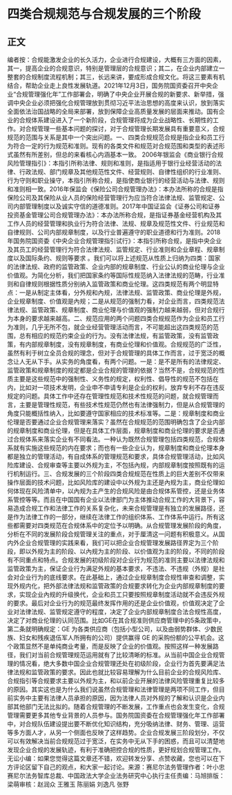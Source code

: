 # 四类合规规范与合规发展的三个阶段
## 正文
编者按：合规能激发企业的长久活力，企业进行合规建设，大概有三方面的因素，其一，提高企业的合规意识，特别是管理层的合规意识；其二，在企业内部建立一整套的合规制度流程机制；其三，长远来讲，要成形成合规文化。将这三要素有机结合，帮助企业走上良性发展轨道。2021年12月3日，国务院国资委召开中央企业“合规管理强化年”工作部署会，明确了中央企业开展合规的新要求、新举措，强调中央企业必须把强化合规管理放到贯彻习近平法治思想的高度来认识，放到落实全面依法治国战略的全局来部署，放到保障企业高质量发展的层面来推动。国有企业的合规体系建设进入了一个新阶段，合规管理将成为企业战略性、长期性的工作。对合规管理一些基本问题的探讨，对于合规管理长期发展具有重要意义，合规规范的范围与关系是其中一个突出问题。一、四类合规规范合规是指企业和员工行为符合一定的行为规范和准则。现有的各类文件和规范对合规范围和类型的表述形式虽然有所差别，但总的来看核心内涵基本一致。 2006年银监会《商业银行合规风险管理指引》：本指引所称法律、规则和准则，是指适用于银行业经营活动的法律、行政法规、部门规章及其他规范性文件、经营规则、自律性组织的行业准则、行为守则和职业操守，本指引所称合规，是指使商业银行的经营活动与法律、规则和准则相一致。2016年保监会《保险公司合规管理办法》：本办法所称的合规是指保险公司及其保险从业人员的保险经营管理行为应当符合法律法规、监管规定、公司内部管理制度以及诚实守信的道德准则。2017年中国证监会《证券公司和证券投资基金管理公司合规管理办法》：本办法所称合规，是指证券基金经营机构及其工作人员的经营管理和执业行为符合法律、法规、规章及规范性文件、行业规范和自律规则、公司内部规章制度，以及行业普遍遵守的职业道德和行为准则。2018年国务院国资委《中央企业合规管理指引试行》：本指引所称合规，是指中央企业及其员工的经营管理行为符合法律法规、监管规定、行业准则和企业章程、规章制度以及国际条约、规则等要求 。我们可以将上述规范从性质上归纳为四类：国家的法律法规、政府的监管政策、企业内部的规章制度、行业公认的商业伦理与企业价值观。为简化分析，我们把国家条约等国际性规范纳入法律法规的范畴，行业准则和自律规则根据性质分别纳入监管政策和商业伦理。这四类规范有两个明显特点：一是从制定主体看，分外规和內规，法律法规、监管政策、商业伦理是外规，企业规章制度、价值观是內规；二是从规范的强制力看，对企业而言，四类规范法律法规、监管政策、规章制度、商业伦理与价值观的强制力越来越弱，但对合规行为本身的要求越来越高。二、规范应用的两个问题四类合规规范作为企业和员工行为准则，几乎无所不包，就企业经营管理活动而言，不可能超出这四类规范的范围，总有相应的规范约束企业的行为。没有法律法规，有监管政策，没有监管政策，有内部规章制度，没有规章制度，有商业伦理和价值观。合规规范的广泛性，虽然有利于树立全员合规的理念，但对于合规管理的具体工作而言，过于宽泛的概念让人无从下手。从实务的角度看，有两个问题。一是：是不是所有的法律规定、监管政策和规章制度的规定都是企业合规的管理的依据？当然不是，合规规范的性质主要是这些规范中的强制性、义务性的规定，权利性、倡导性的规范不包括在内，比如对一项技术发明，企业申不申请专利是企业的权利，放弃专利不存在违反规定的问题。具体工作中还存在管理性规范和技术性规范的问题，就合规管理而言，主要是管理性规范，有些技术性规范仍然也有法律强制力，但是从合规管理的角度只能概括性纳入，比如要遵守国家相应的技术标准等。二是：规章制度和商业伦理是否要通过企业合规管理来落实？虽然在合规规范的范围明确包含了企业内部的规章制度和商业伦理，但是在具体工作层面，规章制度和商业伦理的要求是否通过合规体系来落实企业有不同看法。一种认为既然合规管理包括四类规范，合规体系就有实施这些规范的内在要求；而也有一些企业认为，规章制度和商业伦理本身都是独立的管理活动，有自成体系的管理规范和要求，具体合规管理活动，比如风险库建设、合规审查等主要以外规为主，不包括內规，内部规章制度按照既有的运行机制运行。三、合规发展的三个阶段四类合规规范在性质上的巨大差别不仅带来操作层面的技术问题，比如风险库的建设中以外规为主还是內规为主，商业伦理如何体现在风险清单中，以內规为主产生的合规风险是由合规体系管控，还是业务体系管控等等。而且在中国国有企业以法律部门为主体推动合规工作的大背景下，容易造成合规工作和法律工作的关系复杂化，未来合规管理是有独立的发展路径，还是作为法律工作的一部分，继续在法律工作的组织体系、工作体系中运行。所有这些都需要对四类规范在合规体系中的定位予以明确。从合规管理发展阶段的角度，分析在不同的发展阶段合规管理关注的重点，对于厘清这一问题有积极意义。从国内外企业合规管理的实践来看，我们可以把企业合规管理发展路径界定为三个阶段，即以外规为主的阶段、以內规为主的阶段、以价值观为主的阶段，不同的阶段有不同重点和特点。合规发展的初级阶段对企业行为规范的准则主要以法律法规和监管政策为主，保证企业行为满足外规的基本要求，不违法、不违规（外规）是社会对企业行为的底线要求。在此基础上，通过企业规章制度合规性审查和调整，实现外规内化，把外部法律法规和监管政策的合规要求转化为企业内部规章制度的要求，实现企业內规的升级换代，企业和员工只要按照规章制度活动就不会违反外规的要求。最后对企业行为的规范最终发挥作用的还是企业价值观，价值观决定了企业对法律法规、监管规定遵守的程度，决定了企业内部规章制度合法合规性高度，决定了对商业伦理的认同范围。比如GE在其合规准则供应商管理中的5条政策中，第二条就明确规定：GE 为各类供应商（包括小型公司，以及由弱势群体、少数民族、妇女和残疾退伍军人所拥有的公司）提供赢得 GE 的采购份额的公平机会。这个政策显然不是单纯商业考量，而是反映了企业的价值观。按照这样一种发展路径，我们对当前合规管理规范运用就有了比较清晰的标准。从当前中国企业合规管理的情况看，绝大多数中国企业合规管理还处在初级阶段，企业行为首先要满足法律法规和监管政策的要求。因此也就比较容易理解为什么目前企业的合规风险库、合规指引等合规要求主要以外规为主，和以前企业开展的法律风险管理重复比较多的原因。其实这也是为什么我们说虽然合规管理和法律管理是两项不同工作，但目前实务中主要有法律人员承担的原因，因为法律人员对外规的了解和认识是企业内部其他部门无法比拟的。随着合规管理的不断发展，工作重点也会发生变化，合规管理需要更多其他专业背景的人员参与。国务院国资委在合规管理强化年工作部署中，对合规队伍建设提出要不断优化知识结构，充分吸纳法律、财务、管理、运营等多方面人才，从另一个侧面也反映了这样趋势。企业合规发展三阶段划分，不仅可以有效解决当前合规规范过于宽泛，在实务中无从下手的困惑，而且可以清楚地发现企业合规的发展轨迹，有利于准确把控合规的性质，更好规划合规管理工作。无讼小编：如果您觉得这篇文章还不错，欢迎转发分享、点赞收藏，您也可以在下方评论区留下自己的观点，和大家一起讨论。来源：赛尼尔法务管理作者：叶小忠 赛尼尔法务智库总裁、中国政法大学企业法务研究中心执行主任责编：马旭排版：梁萌审核：赵润众 王雅玉 陈丽娟 刘逸凡 张野